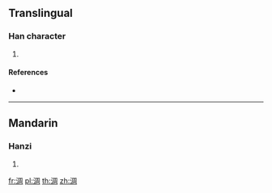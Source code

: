 {{character info/new}}
==Translingual==

===Han character===
{{Han char|rn=85|rad=水|as=08|sn=11|four=37120|canj=EBGR|ids=⿰氵周}}

# {{defn|Han|sort=水08}}

====References====
* {{Han ref|kx=0629.180|dkj=17630|dj=1031.120|hdz=31656.020|uh=6DCD|ud=28109|bh=D645|bd=54853}}

----

==Mandarin==

===Hanzi===
{{cmn-hanzi|pin=[[chù]] ([[chu4]]), [[shū]] ([[shu1]]), [[zhōu]] ([[zhou1]])|wg=ch'u<sup>4</sup>, shu<sup>1</sup>, chou<sup>1</sup>}}

# {{defn|lang=cmn|sort=水08}}

[[fr:淍]]
[[pl:淍]]
[[th:淍]]
[[zh:淍]]